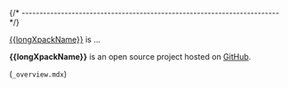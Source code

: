 
{/* ------------------------------------------------------------------------ */}

[{{longXpackName}}](TODO) is ...

**{{longXpackName}}** is an open source project hosted on
[GitHub](TODO).

(`_overview.mdx`)
